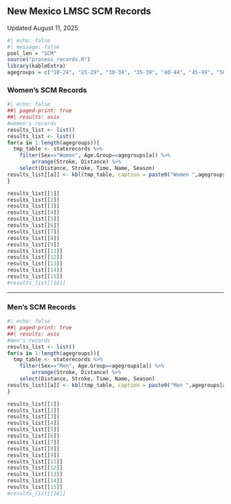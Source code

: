 ## **New Mexico LMSC SCM Records**

Updated August 11, 2025.

```r
#| echo: false
#| message: false
pool_len = "SCM"
source("process_records.R")
library(kableExtra)
agegroups = c("18-24", "25-29", "30-34", "35-39", "40-44", "45-49", "50-54", "55-59", "60-64", "65-69", "70-74", "75-79", "80-84","85-89", "90-94")
```

### **Women's SCM Records**

```r
#| echo: false
##| paged-print: true
##| results: asis
#women's records
results_list <- list()
results_list <- list()
for(a in 1:length(agegroups)){
  tmp_table <- staterecords %>% 
    filter(Sex=="Women", Age.Group==agegroups[a]) %>%
        arrange(Stroke, Distance) %>% 
    select(Distance, Stroke, Time, Name, Season)
results_list[[a]] <- kbl(tmp_table, caption = paste0("Women ",agegroups[a]))
}

results_list[[1]]
results_list[[2]]
results_list[[3]]
results_list[[4]]
results_list[[5]]
results_list[[6]]
results_list[[7]]
results_list[[8]]
results_list[[9]]
results_list[[11]]
results_list[[12]]
results_list[[13]]
results_list[[14]]
results_list[[15]]
#results_list[[16]]
```

------------------------------------------------------------------------

### **Men's SCM Records**

```r
#| echo: false
##| paged-print: true
##| results: asis
#men's records
results_list <- list()
for(a in 1:length(agegroups)){
  tmp_table <- staterecords %>% 
    filter(Sex=="Men", Age.Group==agegroups[a]) %>%
        arrange(Stroke, Distance) %>% 
    select(Distance, Stroke, Time, Name, Season)
results_list[[a]] <- kbl(tmp_table, caption = paste0("Men ",agegroups[a]))
}

results_list[[1]]
results_list[[2]]
results_list[[3]]
results_list[[4]]
results_list[[5]]
results_list[[6]]
results_list[[7]]
results_list[[8]]
results_list[[9]]
results_list[[11]]
results_list[[12]]
results_list[[13]]
results_list[[14]]
results_list[[15]]
#results_list[[16]]
```
